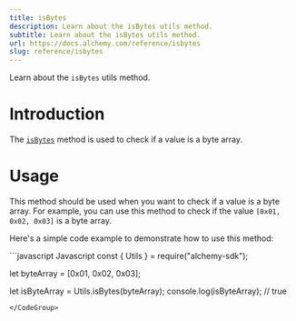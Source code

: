 ```yaml
---
title: isBytes
description: Learn about the isBytes utils method.
subtitle: Learn about the isBytes utils method.
url: https://docs.alchemy.com/reference/isbytes
slug: reference/isbytes
---
```


Learn about the `isBytes` utils method.

# Introduction

The [`isBytes`](https://docs.ethers.org/v5/api/utils/bytes/#utils-isBytes) method is used to check if a value is a byte array.

# Usage

This method should be used when you want to check if a value is a byte array. For example, you can use this method to check if the value `[0x01, 0x02, 0x03]` is a byte array.

Here's a simple code example to demonstrate how to use this method:

<CodeGroup>
  ```javascript Javascript
  const { Utils } = require("alchemy-sdk");

  let byteArray = [0x01, 0x02, 0x03];

  let isByteArray = Utils.isBytes(byteArray); 
  console.log(isByteArray); // true
  ```
</CodeGroup>
